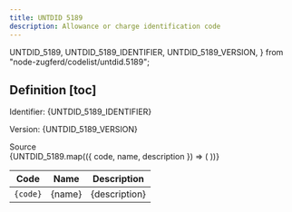 ```yaml
---
title: UNTDID 5189
description: Allowance or charge identification code
---
```


  UNTDID_5189,
  UNTDID_5189_IDENTIFIER,
  UNTDID_5189_VERSION,
} from "node-zugferd/codelist/untdid.5189";

## Definition [toc]

Identifier: <span className="text-fd-muted-foreground">{UNTDID_5189_IDENTIFIER}</span>

Version: <span className="text-fd-muted-foreground">{UNTDID_5189_VERSION}</span>

<div className="w-fit">
  <Link
    href="https://www.xrepository.de/details/urn:xoev-de:kosit:codeliste:untdid.5189"
    target="_blank"
  >
    Source
  </Link>
</div>

<table>
  <thead>
    <tr>
      <th>Code</th>
      <th>Name</th>
      <th>Description</th>
    </tr>
  </thead>
  <tbody>
    {UNTDID_5189.map(({ code, name, description }) => (
      <tr key={code}>
        <td className="text-center">
          <code>{code}</code>
        </td>
        <td>{name}</td>
        <td>{description}</td>
      </tr>
    ))}
  </tbody>
</table>
